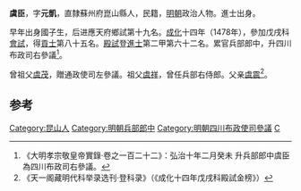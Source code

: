 '''虞臣'''，字'''元凱'''，直隸蘇州府崑山縣人，民籍，[[明朝|明朝]]政治人物。進士出身。

早年出身國子生，后进應天府鄉試第十九名。[[成化|成化]]十四年（1478年），參加戊戌科[[會試|會試]]，得[[貢士|貢士]]第八十五名。[[殿試|殿試]]登[[進士|進士]]第二甲第六十二名。累官兵部郎中，升四川布政司右參議<ref>《大明孝宗敬皇帝實錄·卷之一百二十二》：弘治十年二月癸未 升兵部郎中虞臣為四川布政司右參議。</ref>。

曾祖父[[虞茂|虞茂]]，贈通政使司左參議。祖父[[虞祥|虞祥]]，曾任兵部右侍郎。父亲[[虞震|虞震]]<ref>《天一阁藏明代科举录选刊·登科录》（《成化十四年戊戌科殿試金榜》）</ref>。

==参考==
{{reflist}}

{{成化十四年戊戌科殿試金榜}}
{{DEFAULTSORT:Yu虞}}
[[Category:昆山人|Category:昆山人]]
[[Category:明朝兵部郎中|Category:明朝兵部郎中]]
[[Category:明朝四川布政使司參議|Category:明朝四川布政使司參議]]
[[Category:虞姓|C]]